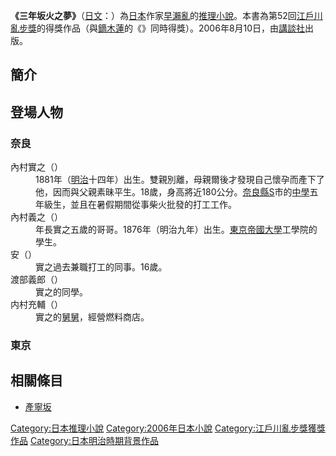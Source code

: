 {{多個問題|
{{unreferenced|time=2015-01-15T14:25:23+00:00}}
{{Expand|time=2015-01-15}}
}}
{{Infobox Book 
|書名      = {{lang|ja|三年坂 火の夢}}
|圖像      = [[檔案:三年坂火之夢.jpg|200px]]
|圖像說明  = 中文版小說封面
|作者      = [[早瀨亂|早瀨亂]]
|原名      = 
|中文書名  = 《三年坂火之夢》
|譯者      = [[王蘊潔|王蘊潔]]
|插圖      = 
|封面設計  = 
|出版地    = {{JPN}}
|語言      = [[日文|日文]]
|系列      = 
|題材      = [[明治時期|明治時期]]
|類型      = [[推理小說|推理小說]]
|出版者    = [[講談社|講談社]]
|出版日期  = 2006年8月10日
|中文版    = [[臉譜出版社|臉譜出版社]]
|媒介      = 平裝
|頁數      = 384頁
|開本      = 
|isbn      = 978-9-8612-0300-3
|oclc      =  <!-- OCLC -->
|杜威十進制圖書分類法= 
|美國國會圖書館圖書分類法= 
|上一部作品= 
|下一部作品= 
|引用      = 
|被引用    = 
}}
'''《三年坂火之夢》'''（[[日文|日文]]：'''{{lang|ja|三年坂 火の夢}}'''）為[[日本|日本]]作家[[早瀨亂|早瀨亂]]的[[推理小說|推理小說]]。本書為第52回[[江戶川亂步獎|江戶川亂步獎]]的得獎作品（與[[鏑木蓮|鏑木蓮]]的《{{link-ja|東京歸鄉|東京ダモイ}}》同時得獎）。2006年8月10日，由[[講談社|講談社]]出版。

== 簡介 ==

== 登場人物 ==
=== 奈良 ===
;內村實之（{{lang|ja|さねゆき}}）
:1881年（[[明治|明治]]十四年）出生。雙親別離，母親爾後才發現自己懷孕而產下了他，因而與父親素昧平生。18歲，身高將近180公分。[[奈良縣|奈良縣]]S市的[[中學|中學]]五年級生，並且在暑假期間從事柴火批發的打工工作。
;內村義之（{{lang|ja|うちむら よしゆき}}）
:年長實之五歲的哥哥。1876年（明治九年）出生。[[東京帝國大學|東京帝國大學]]工學院的學生。
;安（{{lang|ja|やす}}）
:實之過去兼職打工的同事。16歲。
;渡部義郎（{{lang|ja|わたべ よしろう}}）
:實之的同學。
;内村充輔（{{lang|ja|うちむら みつすけ}}）
:實之的[[舅舅|舅舅]]，經營燃料商店。

=== 東京 ===

== 相關條目 ==
* [[產寧坂|產寧坂]]
{{Novel-stub}}

{{DEFAULTSORT:Sannen Saka Hi no Yume}}
[[Category:日本推理小說|Category:日本推理小說]]
[[Category:2006年日本小說|Category:2006年日本小說]]
[[Category:江戶川亂步獎獲獎作品|Category:江戶川亂步獎獲獎作品]]
[[Category:日本明治時期背景作品|Category:日本明治時期背景作品]]